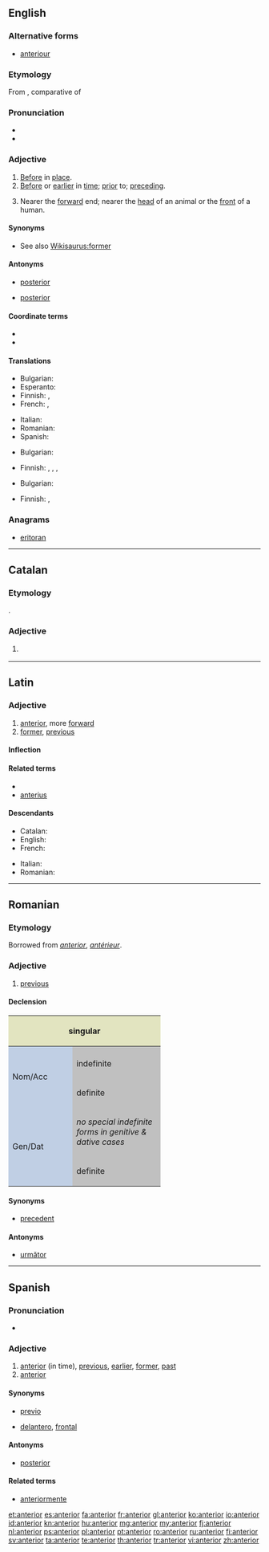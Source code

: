 ==English==

===Alternative forms===
* [[anteriour]] {{qualifier|obsolete}}

===Etymology===
From {{etyl|la}} {{term|anterior|lang=la}}, comparative of {{term|ante||forward, before|lang=la}}

===Pronunciation===
* {{audio|en-us-anterior.ogg|Audio (US)}}
* {{rhymes|ɪəriə(r)}}

===Adjective===
{{en-adj|-}}

# [[before|Before]] in [[place]].
# [[before|Before]] or [[earlier]] in [[time]]; [[prior]] to; [[preceding]].
# {{anatomy}} Nearer the [[forward]] end; nearer the [[head]] of an animal or the [[front]] of a human.

====Synonyms====
* See also [[Wikisaurus:former]]

====Antonyms====
* {{sense|before in place}} [[posterior]]
* {{sense|anatomy}} [[posterior]]

====Coordinate terms====
* {{list|en|human anatomy direction adjectives}}
* {{list|en|dentistry location adjectives}}

====Translations====
{{trans-top|before in place}}
* Bulgarian: {{t+|bg|преден}}
* Esperanto: {{t-|eo|antaŭa}}
* Finnish: {{t+|fi|edellinen}}, {{t-|fi|lähempi}}
* French: {{t+|fr|antérieur}}, {{t+|fr|précédent}}
{{trans-mid}}
* Italian: {{t+|it|anteriore}}
* Romanian: {{t+|ro|anterior}}
* Spanish: {{t+|es|anterior}}
{{trans-bottom}}

{{trans-top|before or earlier in time}}
* Bulgarian: {{t+|bg|предшестващ}}
{{trans-mid}}
* Finnish: {{t+|fi|edeltävä}}, {{t+|fi|aiempi}}, {{t+|fi|aikaisempi}}, {{t+|fi|edellinen}}
{{trans-bottom}}

{{trans-top|anatomy: nearer the forward end}}
* Bulgarian: {{t+|bg|преден}}
{{trans-mid}}
* Finnish: {{t-|fi|etummainen}}, {{t-|fi|etu-}}
{{trans-bottom}}

===Anagrams===
* [[eritoran#English|eritoran]]

----

==Catalan==

===Etymology===
{{etyl|la|ca}} {{term|anterior|lang=la}}.

===Adjective===
{{ca-adj|type=mf}}

# {{l|en|anterior}} {{gloss|before; preceeding}}

----

==Latin==

===Adjective===
{{head|la|adjective|comparative of|ante|cat=adjective comparative forms}}

# [[#English|anterior]], more [[forward]]
# [[former]], [[previous]]

====Inflection====
{{la-decl-comparative|anter}}

====Related terms====
* {{l|la|ante}}
* [[anterius]]

====Descendants====
{{top2}}
* Catalan: {{l|ca|anterior}}
* English: {{l|en|anterior}}
* French: {{l|fr|antérieur}}
{{mid2}}
* Italian: {{l|it|anteriore}}
* Romanian: {{l|ro|anterior}}
{{bottom}}

----

==Romanian==

===Etymology===
Borrowed from {{etyl|la|ro}} ''[[#Latin|anterior]]'', {{etyl|fr|ro}} ''[[antérieur]]''.

===Adjective===
{{ro-adj|4}}

# [[previous]]

====Declension====
<center>
{| style="background:#F0F0F0"

|-
! colspan="4" style="background:#e2e4c0" | singular
! colspan="2" style="background:#e2e4c0" | plural

|-
! rowspan="3" style="height:5em;width:7em;background:#c0cfe4" | Nom/Acc
| style="background:#C0C0C0" |
! style="width:12em;background:#C0C0C0" | masculine & neuter
! style="width:12em;background:#C0C0C0" | feminine
! style="width:12em;background:#C0C0C0" | masculine
! style="width:12em;background:#C0C0C0" | feminine & neuter

|-
! style="width:10em;background:#C0C0C0" |indefinite
| anterior
| anterioară
| anteriori
| anterioare

|-
! style="width:10em;background:#C0C0C0" |definite

| anteriorul
| anterioara
| anteriorii
| anterioarele

|-
! rowspan="2" style="height:5em;width:7em;background:#c0cfe4" | Gen/Dat
! colspan="5" style="width:10em;background:#C0C0C0" | ''no special indefinite forms in genitive & dative cases''

|-
! style="width:10em;background:#C0C0C0" |definite

| anteriorului
| anterioarei
| anteriorilor
| anterioarelor

|}
</center>

====Synonyms====
* [[precedent]]

====Antonyms====
* [[următor]]

----

==Spanish==

===Pronunciation===
* {{IPA|/an.te.ˈɾjoɾ/|lang=es}}

===Adjective===
{{es-adj|pl=anteriores}}

# [[#English|anterior]] (in time), [[previous]], [[earlier]], [[former]], [[past]]
# [[#English|anterior]] {{gloss|in space}}

====Synonyms====
* {{sense|anterior in time}} [[previo]]
* {{sense|anterior in space}} [[delantero]], [[frontal]]

====Antonyms====
* [[posterior]]

====Related terms====
* [[anteriormente]]

[[et:anterior]]
[[es:anterior]]
[[fa:anterior]]
[[fr:anterior]]
[[gl:anterior]]
[[ko:anterior]]
[[io:anterior]]
[[id:anterior]]
[[kn:anterior]]
[[hu:anterior]]
[[mg:anterior]]
[[my:anterior]]
[[fj:anterior]]
[[nl:anterior]]
[[ps:anterior]]
[[pl:anterior]]
[[pt:anterior]]
[[ro:anterior]]
[[ru:anterior]]
[[fi:anterior]]
[[sv:anterior]]
[[ta:anterior]]
[[te:anterior]]
[[th:anterior]]
[[tr:anterior]]
[[vi:anterior]]
[[zh:anterior]]